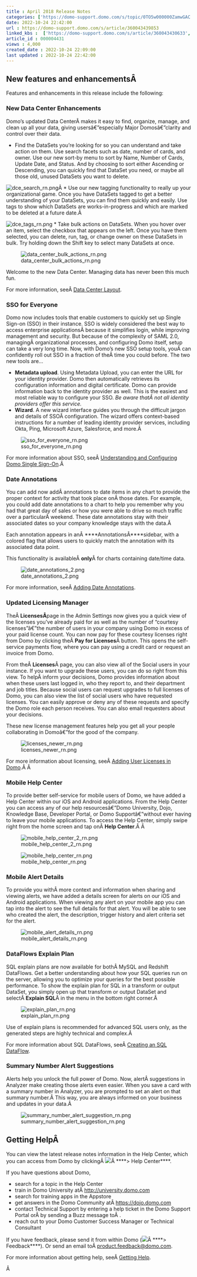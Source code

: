 ```yaml
---
title : April 2018 Release Notes
categories: ['https://domo-support.domo.com/s/topic/0TO5w000000ZamwGAC']
date: 2022-10-24 22:42:00
url : https://domo-support.domo.com/s/article/360043439853
linked_kbs :  ['https://domo-support.domo.com/s/article/360043430633', 'https://domo-support.domo.com/s/article/360042925494', 'https://domo-support.domo.com/s/knowledge-base', 'https://domo-support.domo.com/s/article/360043439853', 'https://domo-support.domo.com/s/article/360042934374', 'https://domo-support.domo.com/s/article/360042934454', 'https://domo-support.domo.com/s/article/360043429953', 'https://domo-support.domo.com/s/article/360042922874', 'https://domo-support.domo.com/s/article/360042923974', 'https://domo-support.domo.com/s/article/360043429933', 'https://domo-support.domo.com/s/article/360043429693', 'https://domo-support.domo.com/s/topic/0TO5w000000ZamwGAC', 'https://domo-support.domo.com/s/article/360042922934', 'https://domo-support.domo.com/s/article/360043429913']
article_id : 000004431
views : 4,000
created_date : 2022-10-24 22:09:00
last updated : 2022-10-24 22:42:00
---
```




New features and enhancementsÂ
------------------------------


Features and enhancements in this release include the following:


### New Data Center Enhancements


Domo's updated Data CenterÂ makes it easy to find, organize, manage, and clean up all your data, giving usersâ€”especially Major Domosâ€”clarity and control over their data.



* Find the DataSets you're looking for so you can understand and take action on them. Use search facets such as date, number of cards, and owner. Use our new sort-by menu to sort by Name, Number of Cards, Update Date, and Status. And by choosing to sort either Ascending or Descending, you can quickly find that DataSet you need, or maybe all those old, unused DataSets you want to delete.  
   
 ![dce_search_rn.png](dce_search_rn.png)Â
* Use our new tagging functionality to really up your organizational game. Once you have DataSets tagged to get a better understanding of your DataSets, you can find them quickly and easily. Use tags to show which DataSets are works-in-progress and which are marked to be deleted at a future date.Â   
   
 ![dce_tags_rn.png](dce_tags_rn.png)
* Take bulk actions on DataSets. When you hover over an item, select the checkbox that appears on the left. Once you have them selected, you can delete, run, tag, or change owner on these DataSets in bulk. Try holding down the Shift key to select many DataSets at once.  
   
 ![data_center_bulk_actions_rn.png](data_center_bulk_actions_rn.png)


Welcome to the new Data Center. Managing data has never been this much fun.  
  
For more information, seeÂ [Data Center Layout](/s/article/360043430633 "Data Center Layout").


### SSO for Everyone


Domo now includes tools that enable customers to quickly set up Single Sign-on (SSO) in their instance. SSO is widely considered the best way to access enterprise applicationsÂ because it simplifies login, while improving management and security. But because of the complexity of SAML 2.0, managingÂ organizational processes, and configuring Domo itself, setup can take a very long time. Now, with Domo's new SSO setup tools, youÂ can confidently roll out SSO in a fraction of theÂ time you could before. The two new tools are...



* **Metadata upload**. Using Metadata Upload, you can enter the URL for your identity provider. Domo then automatically retrieves its configuration information and digital certificate. Domo can provide information back to the identity provider as well. This is the easiest and most reliable way to configure your SSO. *Be aware thatÂ not all identity providers offer this service.*
* **Wizard**. A new wizard interface guides you through the difficult jargon and details of SSOÂ configuration. The wizard offers context-based instructions for a number of leading identity provider services, including Okta, Ping, Microsoft Azure, Salesforce, and more.Â   
   
 ![sso_for_everyone_rn.png](sso_for_everyone_rn.png)


For more information about SSO, seeÂ [Understanding and Configuring Domo Single Sign-On](..\understanding_and_configuring_domo_single_signon_using_saml\index.html "Understanding and Configuring Domo Single Sign-On").Â 


### Date Annotations


You can add now addÂ annotations to date items in any chart to provide the proper context for activity that took place onÂ those dates. For example, you could add date annotations to a chart to help you remember why you had that great day of sales or how you were able to drive so much traffic over a particularÂ weekend. These date annotations stay with their associated dates so your company knowledge stays with the data.Â 


Each annotation appears in anÂ ****AnnotationsÂ****sidebar, with a colored flag that allows users to quickly match the annotation with its associated data point.


This functionality is availableÂ **only**Â for charts containing date/time data.


![date_annotations_2.png](date_annotations_2.png)


For more information, seeÂ [Adding Date Annotations](..\adding_chart_annotations\index.html "Adding Date Annotations").


### Updated Licensing Manager


TheÂ **LicensesÂ**page in the Admin Settings now gives you a quick view of the licenses you've already paid for as well as the number of "courtesy licenses"â€”the number of users in your company using Domo in excess of your paid license count. You can now pay for these courtesy licenses right from Domo by clicking theÂ **Pay for Licenses**Â button. This opens the self-service payments flow, where you can pay using a credit card or request an invoice from Domo.


From theÂ **Licenses**Â page, you can also view all of the Social users in your instance. If you want to upgrade these users, you can do so right from this view. To helpÂ inform your decisions, Domo provides information about when these users last logged in, who they report to, and their department and job titles. Because social users can request upgrades to full licenses of Domo, you can also view the list of social users who have requested licenses. You can easily approve or deny any of these requests and specify the Domo role each person receives. You can also email requesters about your decisions.


These new license management features help you get all your people collaborating in Domoâ€”for the good of the company.


![licenses_newer_rn.png](licenses_newer_rn.png)


For more information about licensing, seeÂ [Adding User Licenses in Domo](..\adding_user_licenses_in_domo\index.html "Adding User Licenses in Domo").Â Â 


### Mobile Help Center


To provide better self-service for mobile users of Domo, we have added a Help Center within our iOS and Android applications. From the Help Center you can access any of our help resourcesâ€”Domo University, Dojo, Knowledge Base, Developer Portal, or Domo Supportâ€”without ever having to leave your mobile applications. To access the Help Center, simply swipe right from the home screen and tap onÂ **Help Center**.Â Â   
  
![mobile_help_center_2_rn.png](mobile_help_center_2_rn.png)  
  
![mobile_help_center_rn.png](mobile_help_center_rn.png)


### Mobile Alert Details


To provide you withÂ more context and information when sharing and viewing alerts, we have added a details screen for alerts on our iOS and Android applications. When viewing any alert on your mobile app you can tap into the alert to see the full details for that alert. You will be able to see who created the alert, the description, trigger history and alert criteria set for the alert.


![mobile_alert_details_rn.png](mobile_alert_details_rn.png)


### DataFlows Explain Plan


SQL explain plans are now available for bothÂ MySQL and Redshift DataFlows. Get a better understanding about how your SQL queries run on the server, allowing you to optimize your queries for the best possible performance. To show the explain plan for SQL in a transform or output DataSet, you simply open up that transform or output DataSet and selectÂ **Explain SQL**Â in the menu in the bottom right corner.Â 


![explain_plan_rn.png](explain_plan_rn.png)


Use of explain plans is recommended for advanced SQL users only, as the generated steps are highly technical and complex.Â 


For more information about SQL DataFlows, seeÂ [Creating an SQL DataFlow](/s/article/360042922934 "Creating an SQL DataFlow").


### Summary Number Alert Suggestions


Alerts help you unlock the full power of Domo. Now, alertÂ suggestions in Analyzer make creating those alerts even easier. When you save a card with a summary number in Analyzer, you are prompted to set an alert on that summary number.Â This way, you are always informed on your business and updates in your data.Â 


![summary_number_alert_suggestion_rn.png](summary_number_alert_suggestion_rn.png)


Getting HelpÂ
-------------


You can view the latest release notes information in the Help Center, which you can access from Domo by clickingÂ ![](11.png)Â ****> Help Center****.


If you have questions about Domo,



* search for a topic in the Help Center
* train in Domo University atÂ [http://university.domo.com](http://university.domo.com/ "http://university.domo.com")
* search for training apps in the Appstore
* get answers in the Domo Community atÂ [https://dojo.domo.com](https://dojo.domo.com/ "https://dojo.domo.com")
* contact Technical Support by entering a help ticket in the Domo Support Portal orÂ by sending a Buzz message toÂ \support.
* reach out to your Domo Customer Success Manager or Technical Consultant


If you have feedback, please send it from within Domo (![](11.png)Â ****> Feedback****). Or send an email toÂ [product.feedback@domo.com](mailto:product.feedback@domo.com "product.feedback@domo.com").


For more information about getting help, seeÂ [Getting Help](..\getting_help\index.html "Getting Help").


Â